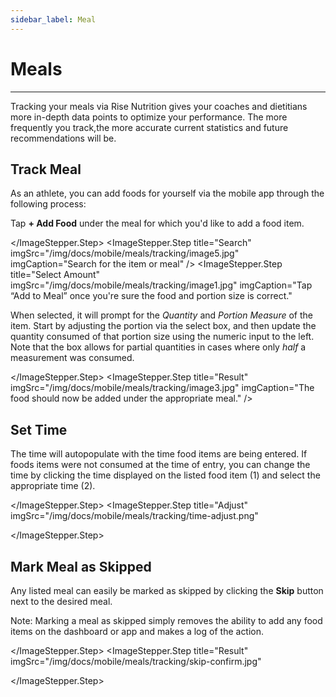 ```yaml
---
sidebar_label: Meal
---
```




# Meals
---

Tracking your meals via Rise Nutrition gives your coaches and dietitians more
in-depth data points to optimize your performance. The more frequently you track,the more accurate current statistics and future recommendations will be.

## Track Meal

As an athlete, you can add foods for yourself via the mobile app through the following process:

<ImageStepper>
  <ImageStepper.Step
    title="Open Meals"
    imgSrc="/img/docs/mobile/meals/tracking/image2.jpg"
    imgCaption="From the main screen, tap Meals"
  />
  <ImageStepper.Step
    title="Select a Meal"
    imgSrc="/img/docs/mobile/meals/tracking/image4.jpg"
    imgCaption="Select what meal to add an item to"
  >

Tap **+ Add Food** under the meal for which you'd like to add a food item.

  </ImageStepper.Step>
  <ImageStepper.Step
    title="Search"
    imgSrc="/img/docs/mobile/meals/tracking/image5.jpg"
    imgCaption="Search for the item or meal"
  />
  <ImageStepper.Step
    title="Select Amount"
    imgSrc="/img/docs/mobile/meals/tracking/image1.jpg"
    imgCaption="Tap “Add to Meal” once you're sure the food and portion size is correct."
  >

When selected, it will prompt for the _Quantity_ and _Portion Measure_ of the item.
Start by adjusting the portion via the select box, and then update the quantity consumed
of that portion size using the numeric input to the left. Note that the box allows for
partial quantities in cases where only _half_ a measurement was consumed.

  </ImageStepper.Step>
  <ImageStepper.Step
    title="Result"
    imgSrc="/img/docs/mobile/meals/tracking/image3.jpg"
    imgCaption="The food should now be added under the appropriate meal."
  />


</ImageStepper>


## Set Time

The time will autopopulate with the time food items are being entered. If foods items were not consumed at the time of entry, you can change the time by clicking the time displayed on the listed food item (1) and select the appropriate time (2).

<ImageStepper>
  <ImageStepper.Step
    title="Select Time"
    imgSrc="/img/docs/mobile/meals/tracking/change time.png"
  >

  </ImageStepper.Step>
  <ImageStepper.Step
    title="Adjust"
    imgSrc="/img/docs/mobile/meals/tracking/time-adjust.png"
  
  >

  </ImageStepper.Step>
</ImageStepper>



## Mark Meal as Skipped

Any listed meal can easily be marked as skipped by clicking the **Skip** button next to the desired meal.

Note: Marking a meal as skipped simply removes the ability to add any food items on the dashboard or app and makes a log of the action.

<ImageStepper>
  <ImageStepper.Step
    title="Select Skip"
    imgSrc="/img/docs/mobile/meals/tracking/skip.png"
  >

  </ImageStepper.Step>
  <ImageStepper.Step
    title="Result"
    imgSrc="/img/docs/mobile/meals/tracking/skip-confirm.jpg"
  
  >

  </ImageStepper.Step>
</ImageStepper>


